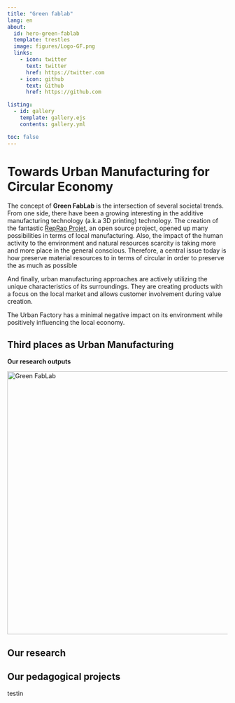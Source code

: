 ```yaml
---
title: "Green fablab"
lang: en
about:
  id: hero-green-fablab
  template: trestles
  image: figures/Logo-GF.png
  links:
    - icon: twitter
      text: twitter
      href: https://twitter.com
    - icon: github
      text: Github
      href: https://github.com

listing:
  - id: gallery
    template: gallery.ejs
    contents: gallery.yml

toc: false      
---
```


:::{#hero-green-fablab}

# Towards Urban Manufacturing for Circular Economy

The concept of **Green FabLab** is the intersection of several societal trends.
From one side, there have been a growing interesting in the additive manufacturing technology (a.k.a 3D printing) technology.
The creation of the fantastic [RepRap Projet](https://reprap.org/), an open source project, opened up many possibilities in terms of local manufacturing.
Also, the impact of the human activity to the environment and natural resources scarcity is taking more and more place in the general conscious. Therefore, a central issue today is how preserve material resources  to in terms of circular in order to preserve the as much as possible

And finally, urban manufacturing approaches are actively utilizing the unique characteristics of its surroundings. 
They are creating products with a focus on the local market and allows customer involvement during value creation. 

The Urban Factory has a minimal negative impact on its environment while positively influencing the local economy.
:::



## Third places as Urban Manufacturing 

::: {layout="[40,60]"}

**Our research outputs**




:::{}
<a data-flickr-embed="true" href="https://www.flickr.com/photos/195910988@N02/albums/72177720305004914" title="Green FabLab"><img src="https://live.staticflickr.com/65535/52608601548_61666220b0_c.jpg" width="800" height="600" alt="Green FabLab"></a><script async src="//embedr.flickr.com/assets/client-code.js" charset="utf-8"></script>

:::

:::


## Our research

::: {#gallery}
:::



## Our pedagogical projects

testin



